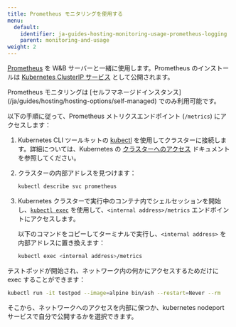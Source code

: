 ```yaml
---
title: Prometheus モニタリングを使用する
menu:
  default:
    identifier: ja-guides-hosting-monitoring-usage-prometheus-logging
    parent: monitoring-and-usage
weight: 2
---
```


[Prometheus](https://prometheus.io/docs/introduction/overview/) を W&B サーバーと一緒に使用します。Prometheus のインストールは [Kubernetes ClusterIP サービス](https://github.com/wandb/terraform-kubernetes-wandb/blob/main/main.tf#L225) として公開されます。

<Warning>
Prometheus モニタリングは [セルフマネージドインスタンス](/ja/guides/hosting/hosting-options/self-managed) でのみ利用可能です。
</Warning>

以下の手順に従って、Prometheus メトリクスエンドポイント (`/metrics`) にアクセスします：

1. Kubernetes CLI ツールキットの [kubectl](https://kubernetes.io/docs/reference/kubectl/) を使用してクラスターに接続します。詳細については、Kubernetes の [クラスターへのアクセス](https://kubernetes.io/docs/tasks/access-application-cluster/access-cluster/) ドキュメントを参照してください。
2. クラスターの内部アドレスを見つけます：

    ```bash
    kubectl describe svc prometheus
    ```

3. Kubernetes クラスターで実行中のコンテナ内でシェルセッションを開始し、[`kubectl exec`](https://kubernetes.io/docs/reference/generated/kubectl/kubectl-commands) を使用して、`<internal address>/metrics` エンドポイントにアクセスします。

   以下のコマンドをコピーしてターミナルで実行し、`<internal address>` を内部アドレスに置き換えます：

   ```bash
   kubectl exec <internal address>/metrics
   ```

テストポッドが開始され、ネットワーク内の何かにアクセスするためだけに exec することができます：

```bash
kubectl run -it testpod --image=alpine bin/ash --restart=Never --rm
```

そこから、ネットワークへのアクセスを内部に保つか、kubernetes nodeport サービスで自分で公開するかを選択できます。